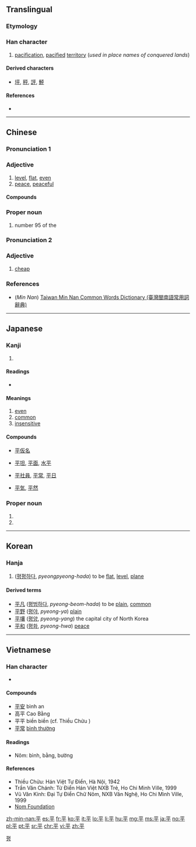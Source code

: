 {{also|乎}}
==Translingual==
{{stroke order|strokes=5}}

===Etymology===
{{Han etyl}}

===Han character===
{{Han char|rn=51|rad=干|as=02|sn=5|four=10409|canj=MFJ|ids=⿻干丷}}

# [[pacification]], [[pacified]] [[territory]] (''used in place names of conquered lands'')

====Derived characters====
* [[坪]], [[秤]], [[評]], [[鮃]]

====References====
* {{Han ref|kx=0339.030|dkj=09167|dj=0646.030|hdz=10407.010|uh=5E73|ud=24179|bh=A5AD|bd=42413}}

----

==Chinese==
{{zh-forms}}

===Pronunciation 1===
{{zh-pron
|m=píng,bīng
|c=ping4
|h=
|mn=pêⁿ/pîⁿ/piâⁿ/pêng
|mn_note=pêⁿ, pîⁿ, piâⁿ - vernacular, pêng - literary
|w=
|mc=y
|oc=y
|cat=a,pn
}}

===Adjective===
{{zh-adj}}

# [[level]], [[flat]], [[even]]
# [[peace]], [[peaceful]]

====Compounds====
{{der3
| {{l|cmn|平安}}
| {{l|cmn|平白}}
| {{l|cmn|平板}}
| {{l|cmn|平板车}}
| {{l|cmn|平版}}
| {{l|cmn|平辈}}
| {{l|cmn|平步青云}}
| {{l|cmn|平槽}}
| {{l|cmn|平常}}
| {{l|cmn|平川}}
| {{l|cmn|平旦}}
| {{l|cmn|平淡}}
| {{l|cmn|平等}}
| {{l|cmn|平底鞋}}
| {{l|cmn|平地}}
| {{l|cmn|平地风波}}
| {{l|cmn|平地楼台}}
| {{l|cmn|平地木}}
| {{l|cmn|平地一声雷}}
| {{l|cmn|平定}}
| {{l|cmn|平动}}
| {{l|cmn|平凡}}
| {{l|cmn|平反}}
| {{l|cmn|平泛}}
| {{l|cmn|平方}}
| {{l|cmn|平方根}}
| {{l|cmn|平方公里}}
| {{l|cmn|平房}}
| {{l|cmn|平分}}
| {{l|cmn|平分秋色}}
| {{l|cmn|平伏}}
| {{l|cmn|平服}}
| {{l|cmn|平复}}
| {{l|cmn|平跟}}, {{l|cmn|平跟儿}}
| {{l|cmn|平光}}
| {{l|cmn|平和}}
| {{l|cmn|平衡}}
| {{l|cmn|平衡木}}
| {{l|cmn|平滑}}
| {{l|cmn|平滑肌}}
| {{l|cmn|平话}}
| {{l|cmn|平缓}}
| {{l|cmn|平价}}
| {{l|cmn|平角}}
| {{l|cmn|平静}}
| {{l|cmn|平局}}
| {{l|cmn|平均}}
| {{l|cmn|平均利润}}
| {{l|cmn|平均数}}
| {{l|cmn|平均主义}}
| {{l|cmn|平空}}
| {{l|cmn|平旷}}
| {{l|cmn|平阔}}
| {{l|cmn|平列}}
| {{l|cmn|平流}}
| {{l|cmn|平流层}}
| {{l|cmn|平乱}}
| {{l|cmn|平落}}
| {{l|cmn|平米}}
| {{l|cmn|平面}}
| {{l|cmn|平面几何}}
| {{l|cmn|平面交叉}}
| {{l|cmn|平面镜}}
| {{l|cmn|平面图}}
| {{l|cmn|平民}}
| {{l|cmn|平年}}
| {{l|cmn|平叛}}
| {{l|cmn|平平}}
| {{l|cmn|平平当当}}
| {{l|cmn|平铺直叙}}
| {{l|cmn|平起平坐}}
| {{l|cmn|平权}}
| {{l|cmn|平日}}
| {{l|cmn|平绒}}
| {{l|cmn|平射}}
| {{l|cmn|平射炮}}
| {{l|cmn|平伸}}
| {{l|cmn|平生}}
| {{l|cmn|平声}}
| {{l|cmn|平时}}
| {{l|cmn|平实}}
| {{l|cmn|平世}}
| {{l|cmn|平视}}
| {{l|cmn|平手}}, {{l|cmn|平手儿}}
| {{l|cmn|平顺}}
| {{l|cmn|平素}}
| {{l|cmn|平台}}
| {{l|cmn|平摊}}
| {{l|cmn|平坦}}
| {{l|cmn|平添}}
| {{l|cmn|平头}}
| {{l|cmn|平头百姓}}
| {{l|cmn|平头正脸}}, {{l|cmn|平头正脸儿}}
| {{l|cmn|平妥}}
| {{l|cmn|平纹}}
| {{l|cmn|平稳}}
| {{l|cmn|平屋}}
| {{l|cmn|平昔}}
| {{l|cmn|平息}}
| {{l|cmn|平晓}}
| {{l|cmn|平心而论}}
| {{l|cmn|平心静气}}
| {{l|cmn|平信}}
| {{l|cmn|平行}}
| {{l|cmn|平行四边形}}
| {{l|cmn|平行线}}
| {{l|cmn|平行作业}}
| {{l|cmn|平阳}}
| {{l|cmn|平野}}
| {{l|cmn|平移}}
| {{l|cmn|平议}}
| {{l|cmn|平抑}}
| {{l|cmn|平易}}
| {{l|cmn|平易近人}}
| {{l|cmn|平庸}}
| {{l|cmn|平邮}}
| {{l|cmn|平鱼}}
| {{l|cmn|平原}}
| {{l|cmn|平月}}
| {{l|cmn|平匀}}
| {{l|cmn|平允}}
| {{l|cmn|平仄}}
| {{l|cmn|平展}}
| {{l|cmn|平展展}}
| {{l|cmn|平整}}
| {{l|cmn|平正}}
| {{l|cmn|平治}}
| {{l|cmn|平装}}
| {{l|cmn|平足}}
| {{l|cmn|平假名}}
| {{l|cmn|平埔}}
}}

===Proper noun===
{{zh-proper noun}}

# {{surname|lang=zh|dot=,}} number 95 of the ''{{w|Baijiaxing}}''

===Pronunciation 2===
{{zh-pron
|c=peng4
|cat=a
}}

===Adjective===
{{zh-adj}}

# {{cx|Cantonese|lang=zh}} [[cheap]]

===References===
*(''Min Nan'') [http://twblg.dict.edu.tw/holodict_new/result_detail.jsp?n_no=1655&curpage=1&sample=%E5%B9%B3&radiobutton=1&querytarget=1&limit=20&pagenum=4&rowcount=61 Taiwan Min Nan Common Words Dictionary (臺灣閩南語常用詞辭典)]

----

==Japanese==

===Kanji===
{{ja-kanji|grade=3|rs=干02}}

# {{defn|lang=ja|sort=干02}}

====Readings====
* {{ja-readings|goon=[[びょう]] (byō)|kanon=[[へい]] (hei)|kanyoon=[[ひょう]] (hyō)|on=[[べん]] (ben)|kun=[[たいら]] (taira), [[ひら]] (hira), [[ひらたい]] (hiratai)}}

====Meanings====
# [[even]]
# [[common]]
# [[insensitive]]

====Compounds====
* [[平仮名]]
* {{sense|even}} [[平坦]], [[平面]], [[水平]]
* {{sense|common}} [[平社員]], [[平常]], [[平日]]
* {{sense|insensitive}} [[平気]], [[平然]]

===Proper noun===
{{ja-pos|たいら|proper|hhira=たひら}}

# {{surname|lang=ja|sort=たいら}}
# {{given name|male|lang=ja|sort=たいら}}

----

==Korean==

===Hanja===
{{ko-hanja|hangeul=[[평]], [[편]]|rv=pyeong, pyeon|mr=p'yŏng, p'yŏn}}

# ([[평평하다]], ''pyeongpyeong-hada'') to be [[flat]], [[level]], [[plane]]

====Derived terms====
* [[平凡]] ([[평범하다]], ''pyeong-beom-hada'') to be [[plain]], [[common]]
* [[平野]] ([[평야]], ''pyeong-ya'') [[plain]]
* [[平壤]] ([[평양]], ''pyeong-yang'') the capital city of North Korea
* [[平和]] ([[평화]], ''pyeong-hwa'') [[peace]]

[[Category:Hanja readings|평]]

----

==Vietnamese==

===Han character===
{{vi-hantu|[[bình]], [[bằng]], [[bường]], [[biền]]|rs=干02}}

* {{defn|lang=vi|sort=干02}}

====Compounds====
* [[平安]] bình an
* 高平 Cao Bằng
* 平平 biền biền (cf. Thiều Chửu )
* [[平常]] [[bình thường]]

====Readings====
* Nôm: bình, bằng, bường

====References====
* Thiều Chửu: Hán Việt Tự Điển, Hà Nội, 1942
* Trần Văn Chánh: Từ Điển Hán Việt NXB Trẻ, Ho Chi Minh Ville, 1999
* Vũ Văn Kính: Đại Tự Điển Chữ Nôm, NXB Văn Nghệ, Ho Chi Minh Ville, 1999
*[http://nomfoundation.org/common/nom_details.php?codepoint=5e73 Nom Foundation]

[[zh-min-nan:平]]
[[es:平]]
[[fr:平]]
[[ko:平]]
[[it:平]]
[[lo:平]]
[[li:平]]
[[hu:平]]
[[mg:平]]
[[ms:平]]
[[ja:平]]
[[no:平]]
[[pl:平]]
[[pt:平]]
[[sr:平]]
[[chr:平]]
[[vi:平]]
[[zh:平]]